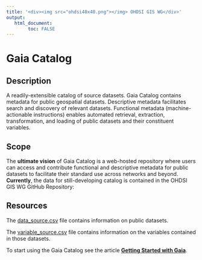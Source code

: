 ```yaml
---
title: '<div><img src="ohdsi40x40.png"></img> OHDSI GIS WG</div>'
output:
   html_document:
        toc: FALSE
---
```


# **Gaia Catalog**

## Description

A readily-extensible catalog of source datasets. Gaia Catalog contains metadata for public geospatial datasets. Descriptive metadata facilitates search and discovery of relevant datasets. Functional metadata (machine-actionable instructions) enables automated retrieval, extraction, transformation, and loading of public datasets and their constituent variables.

## Scope

The **ultimate vision** of Gaia Catalog is a web-hosted repository where users can access and contribute functional and descriptive metadata for public datasets to facilitate their standard use across networks and beyond. **Currently**, the data for still-developing catalog is contained in the OHDSI GIS WG GitHub Repository:

## Resources

The [data_source.csv](https://github.com/OHDSI/GIS/blob/main/inst/csv/data_source.csv) file contains information on public datasets.

The [variable_source.csv](https://github.com/OHDSI/GIS/blob/main/inst/csv/variable_source.csv) file contains information on the variables contained in those datasets.

To start using the Gaia Catalog see the article [**Getting Started with Gaia**](get-started.html).